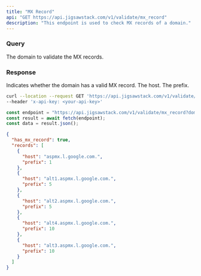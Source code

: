 ```yaml
---
title: "MX Record"
api: "GET https://api.jigsawstack.com/v1/validate/mx_record"
description: "This endpoint is used to check MX records of a domain."
---
```


### Query

<ParamField query="domain" type="string" required>
  The domain to validate the MX records.
</ParamField>

<Snippet file="header.mdx" />

### Response

<ResponseField name="has_mx_record" type="boolean">
  Indicates whether the domain has a valid MX record.
</ResponseField>

<ResponseField name="records" type="record Object">
  <Expandable title="properties">
    <ResponseField name="host" type="string">
      The host.
    </ResponseField>
    <ResponseField name="prefix" type="number">
      The prefix.
    </ResponseField>
  </Expandable>
</ResponseField>

<RequestExample>

```bash cURL
curl --location --request GET 'https://api.jigsawstack.com/v1/validate/mx_record?domain=""' \
--header 'x-api-key: <your-api-key>'
```

```javascript Node.js
const endpoint = "https://api.jigsawstack.com/v1/validate/mx_record?domain=''";
const result = await fetch(endpoint);
const data = result.json();
```

</RequestExample>

<ResponseExample>

```json Response
{
  "has_mx_record": true,
  "records": [
    {
      "host": "aspmx.l.google.com.",
      "prefix": 1
    },
    {
      "host": "alt1.aspmx.l.google.com.",
      "prefix": 5
    },
    {
      "host": "alt2.aspmx.l.google.com.",
      "prefix": 5
    },
    {
      "host": "alt4.aspmx.l.google.com.",
      "prefix": 10
    },
    {
      "host": "alt3.aspmx.l.google.com.",
      "prefix": 10
    }
  ]
}
```

</ResponseExample>
